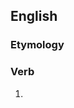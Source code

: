 ==English==

===Etymology===
{{suffix|en|entertain|eth}}

===Verb===
{{head|en|verb form}}

# {{en-archaic third-person singular of|entertain}}